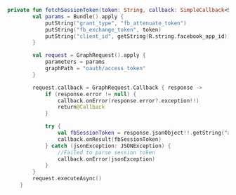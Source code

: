 ```kt fetchSessionToken lines 
private fun fetchSessionToken(token: String, callback: SimpleCallback<String>) {
        val params = Bundle().apply {
            putString("grant_type", "fb_attenuate_token")
            putString("fb_exchange_token", token)
            putString("client_id", getString(R.string.facebook_app_id))
        }

        val request = GraphRequest().apply {
            parameters = params
            graphPath = "oauth/access_token"
        }

        request.callback = GraphRequest.Callback { response ->
            if (response.error != null) {
                callback.onError(response.error?.exception!!)
                return@Callback
            }

            try {
                val fbSessionToken = response.jsonObject!!.getString("access_token")
                callback.onResult(fbSessionToken)
            } catch (jsonException: JSONException) {
                //Failed to parse session token
                callback.onError(jsonException)
            }
        }
        request.executeAsync()
    }
```
